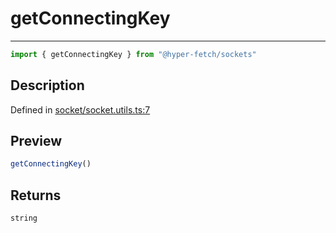 

# getConnectingKey

<div class="api-docs__separator" data-reactroot="">

---

</div><div class="api-docs__import" data-reactroot="">

```ts
import { getConnectingKey } from "@hyper-fetch/sockets"
```

</div><div class="api-docs__section">

## Description

</div><div class="api-docs__description"><span class="api-docs__do-not-parse">



</span></div><p class="api-docs__definition">

Defined in [socket/socket.utils.ts:7](https://github.com/BetterTyped/hyper-fetch/blob/3f01c37e/packages/sockets/src/socket/socket.utils.ts#L7)

</p><div class="api-docs__section">

## Preview

</div><div class="api-docs__preview fn">

```ts
getConnectingKey()
```

</div><div class="api-docs__section">

## Returns

</div><div class="api-docs__returns">

```ts
string
```

</div>